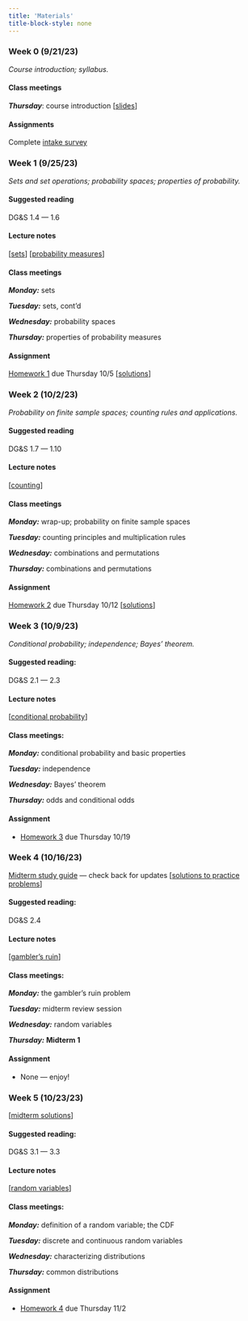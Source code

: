 ```yaml
---
title: 'Materials'
title-block-style: none
---
```


### Week 0 (9/21/23)

*Course introduction; syllabus.*

#### Class meetings

***Thursday***: course introduction \[[slides](content/week0-intro.qmd)\]

#### Assignments

Complete [intake survey](https://forms.gle/uWWTaZrVvL7jykz86)

### Week 1 (9/25/23)

*Sets and set operations; probability spaces; properties of probability.*

#### Suggested reading

DG&S 1.4 --- 1.6

#### Lecture notes

\[[sets](content/week1-sets.qmd)\] \[[probability measures](content/week1-probability.qmd)\]

#### Class meetings

***Monday:*** sets

***Tuesday:*** sets, cont'd

***Wednesday:*** probability spaces

***Thursday:*** properties of probability measures

#### Assignment

[Homework 1](content/hw1.qmd) due Thursday 10/5 \[[solutions](https://drive.google.com/file/d/1ESqVD-HpfdNOYHUcgjWvxSA6Ed7XhkhV/view?usp=sharing)\]

### Week 2 (10/2/23)

*Probability on finite sample spaces; counting rules and applications.*

#### Suggested reading

DG&S 1.7 --- 1.10

#### Lecture notes

\[[counting](content/week2-counting.qmd)\]

#### Class meetings

***Monday:*** wrap-up; probability on finite sample spaces

***Tuesday:*** counting principles and multiplication rules

***Wednesday:*** combinations and permutations

***Thursday:*** combinations and permutations

#### Assignment

[Homework 2](content/hw2.qmd) due Thursday 10/12 \[[solutions](https://drive.google.com/file/d/1GXVu0K3DaRE8UTcqLDPrAtoi19bgGZiM/view?usp=sharing)\]

### Week 3 (10/9/23)

*Conditional probability; independence; Bayes' theorem.*

#### Suggested reading:

DG&S 2.1 --- 2.3

#### Lecture notes

\[[conditional probability](content/week3-conditional.qmd)\]

#### Class meetings:

***Monday:*** conditional probability and basic properties

***Tuesday:*** independence

***Wednesday:*** Bayes' theorem

***Thursday:*** odds and conditional odds

#### Assignment

-   [Homework 3](content/hw3.qmd) due Thursday 10/19

### Week 4 (10/16/23)

[Midterm study guide](content/midterm1-studyguide.qmd) --- check back for updates \[[solutions to practice problems](https://drive.google.com/file/d/1Ap8C4hfH8_Q5bUIi0o4SL5-TXzV9OJHw/view?usp=share_link)\]

#### Suggested reading:

DG&S 2.4

#### Lecture notes

\[[gambler's ruin](content/week4-gambler.qmd)\]

#### Class meetings:

***Monday:*** the gambler's ruin problem

***Tuesday:*** midterm review session

***Wednesday:*** random variables

***Thursday:*** **Midterm 1**

#### Assignment

-   None --- enjoy!

### Week 5 (10/23/23)

\[[midterm solutions](https://drive.google.com/file/d/1Z8eJ41CJ9rnUI9a5wN0mIfHgzqrt-0sO/view?usp=share_link)\]

#### Suggested reading:

DG&S 3.1 --- 3.3

#### Lecture notes

\[[random variables](content/week5-rvs.qmd)\]

#### Class meetings:

***Monday:*** definition of a random variable; the CDF

***Tuesday:*** discrete and continuous random variables

***Wednesday:*** characterizing distributions

***Thursday:*** common distributions

#### Assignment

-   [Homework 4](content/hw4.qmd) due Thursday 11/2